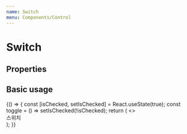 ```yaml
---
name: Switch
menu: Components/Control
---
```



# Switch

## Properties

<Props of={Switch} />

## Basic usage

<Playground>
  {() => {
    const [isChecked, setIsChecked] = React.useState(true);
    const toggle = () => setIsChecked(!isChecked);
    return (
      <>
        <DoczContainer direction="column">
          <div>스위치</div>
          <DoczContainer direction="row">
            <Switch checked={isChecked} onClick={toggle} />
          </DoczContainer>
        </DoczContainer>
      </>
    );
  }}
</Playground>
